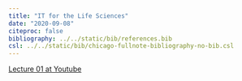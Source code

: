 ```yaml
---
title: "IT for the Life Sciences"
date: "2020-09-08"
citeproc: false
bibliography: ../../static/bib/references.bib
csl: ../../static/bib/chicago-fullnote-bibliography-no-bib.csl
---
```


[Lecture 01 at Youtube](https://youtu.be/qzLpDIWS0nw) 

